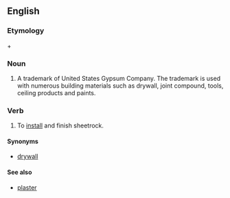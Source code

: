 {{also|Sheetrock}}
==English==

===Etymology===
{{term|sheet|lang=en}} + {{term|rock|lang=en}}

===Noun===
{{en-noun|-}}

# {{uncountable}} A trademark of United States Gypsum Company.  The trademark is used with numerous building materials such as drywall, joint compound, tools, ceiling products and paints.

===Verb===
{{en-verb}}

# To [[install]] and finish sheetrock.

====Synonyms====
* [[drywall]]

====See also====
* [[plaster]]